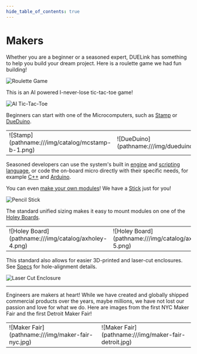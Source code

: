 ```yaml
---
hide_table_of_contents: true
---
```


# Makers


Whether you are a beginner or a seasoned expert, DUELink has something to help you build your dream project. Here is a roulette game we had fun building!

![Roulette Game](pathname:///img/roulette.png)

This is an AI powered I-never-lose tic-tac-toe game!

![AI Tic-Tac-Toe](pathname:///img/tic-tac-toe.png)

Beginners can start with one of the Microcomputers, such as [Stamp](./products/mcstamp-b) or [DueDuino](./products/mcdueduino-a).


<table>
<td width='50%'>
    ![Stamp](pathname:///img/catalog/mcstamp-b-1.png)
</td>
<td width='50%'>
    ![DueDuino](pathname:///img/dueduino.png)
</td>
</table>



Seasoned developers can use the system's built in [engine](./engine/interrupt) and [scripting language](./engine/scripting), or code the on-board micro directly with their specific needs, for example [C++](./language/cpp) and [Arduino](./hw/arduino). 

You can even [make your own modules](./catalog/third-party)! We have a [Stick](./products/mcstick-a) just for you!

![Pencil Stick](pathname:///img/pencil-stick.png)

The standard unified sizing makes it easy to mount modules on one of the [Holey Boards](./products/axholey).

<table>
<td width='50%'>
    ![Holey Board](pathname:///img/catalog/axholey-4.png)
</td>
<td width='50%'>
    ![Holey Board](pathname:///img/catalog/axholey-5.png)
</td>
</table>


This standard also allows for easier 3D-printed and laser-cut enclosures. See [Specs](./specs) for hole-alignment details.

![Laser Cut Enclosure](pathname:///img/laser-enclosure.png)

---

Engineers are makers at heart! While we have created and globally shipped commercial products over the years, maybe millions, we have not lost our passion and love for what we do. Here are images from the first NYC Maker Fair and the first Detroit Maker Fair!


<table>
<td width='50%'>
    ![Maker Fair](pathname:///img/maker-fair-nyc.jpg)
</td>
<td width='50%'>
    ![Maker Fair](pathname:///img/maker-fair-detroit.jpg)
</td>
</table>
